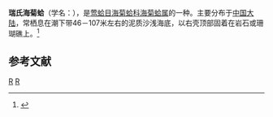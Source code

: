 {{Speciesbox
| taxon = Spondylus wrightianus
| binomial_authority = Crosse, 1872
}}
'''瑞氏海菊蛤'''（学名：''{{lang|la|Spondylus wrightianus}}''），是[[莺蛤目|莺蛤目]][[海菊蛤科|海菊蛤科]][[海菊蛤属|海菊蛤属]]的一种。主要分布于[[中国大陆|中国大陆]]，常栖息在潮下带46－107米左右的泥质沙浅海底，以右壳顶部固着在岩石或珊瑚礁上。<ref>{{cite web|url=http://shell.sinica.edu.tw/chinese/shellbase_detail.php?science_no=3711|title=国际贝库：瑞氏海菊蛤|publisher=台湾贝类资料库|accessdate=2009-08-11|archive-date=2016-03-04|archive-url=https://web.archive.org/web/20160304095338/http://shell.sinica.edu.tw/chinese/shellbase_detail.php?science_no=3711|dead-url=no}}</ref>

== 参考文献 ==
{{reflist}}
{{Taxonbar|from=Q15234388}}

[[Category:海菊蛤科|R]]
[[Category:1872年描述的动物|R]]